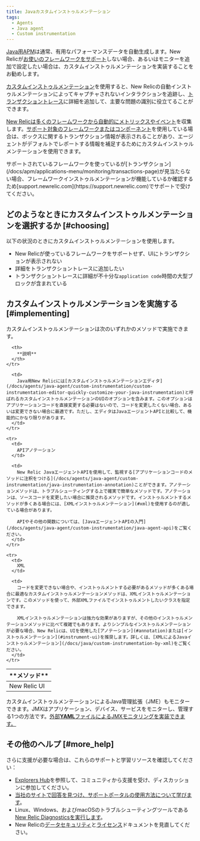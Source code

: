 ```yaml
---
title: Javaカスタムインストゥルメンテーション
tags:
  - Agents
  - Java agent
  - Custom instrumentation
---
```


[Java用APM](/docs/agents/java-agent/getting-started/introduction-new-relic-java)は通常、有用なパフォーマンスデータを自動生成します。New Relicが[お使いのフレームワークをサポート](/docs/agents/java-agent/getting-started/compatibility-requirements-java-agent)しない場合、あるいはモニターを追加で設定したい場合は、カスタムインストゥルメンテーションを実装することをお勧めします。

[カスタムインストゥルメンテーション](/docs/agents/manage-apm-agents/agent-data/custom-instrumentation)を使用すると、New Relicの自動インストゥルメンテーションによってキャプチャされないインタラクションを追跡し、[トランザクショントレース](/docs/traces/transaction-traces)に詳細を追加して、主要な問題の識別に役立てることができます。

[New Relicは多くのフレームワークから自動的にメトリックスやイベント](/docs/data-analysis/metrics/analyze-your-metrics/data-collection-metric-timeslice-event-data)を収集します。[サポート対象のフレームワークまたはコンポーネント](/docs/agents/java-agent/getting-started/compatibility-requirements-java-agent)を使用している場合は、ボックスに関するトランザクション情報が表示されることがあり、エージェントがデフォルトでレポートする情報を補足するためにカスタムインストゥルメンテーションを使用できます。

<Callout variant="important">
  サポートされているフレームワークを使っているが[トランザクション](/docs/apm/applications-menu/monitoring/transactions-page)が見当たらない場合、フレームワークインストゥルメンテーションが機能しているか確認するため[support.newrelic.com](https://support.newrelic.com)でサポートで受けてください。
</Callout>

## どのようなときにカスタムインストゥルメンテーションを選択するか [#choosing]

以下の状況のときにカスタムインストゥルメンテーションを使用します。

* New Relicが使っているフレームワークをサポートせず、UIにトランザクションが表示されない
* 詳細をトランザクショントレースに追加したい
* トランザクショントレースに詳細が不十分な`application code`時間の大型ブロックが含まれている

## カスタムインストゥルメンテーションを実施する [#implementing]

カスタムインストゥルメンテーションは次のいずれかのメソッドで実施できます。

<Table>
  <thead>
    <tr>
      <th style={{ width: "200px" }}>
        **メソッド**
      </th>

      <th>
        **説明**
      </th>
    </tr>
  </thead>

  <tbody>
    <tr>
      <td>
        New Relic UI
      </td>

      <td>
        Java用New Relicには[カスタムインストゥルメンテーションエディタ](/docs/agents/java-agent/custom-instrumentation/custom-instrumentation-editor-quickly-customize-your-java-instrumentation)と呼ばれるカスタムインストゥルメンテーションのUIのオプションを含みます。このオプションはアプリケーションコードを直接変更する必要はないので、コードを変更したくない場合、あるいは変更できない場合に最適です。ただし、エディタはJavaエージェントAPIと比較して、機能的にかなり限りがあります。
      </td>
    </tr>

    <tr>
      <td>
        APIアノテーション
      </td>

      <td>
        New Relic JavaエージェントAPIを使用して、監視する[アプリケーションコードのメソッドに注釈をつける](/docs/agents/java-agent/custom-instrumentation/java-instrumentation-annotation)ことができます。アノテーションメソッドは、トラブルシューティングする上で確実で簡単なメソッドです。アノテーションは、ソースコードを変更したい場合に推奨されるメソッドです。インストゥルメントするメソッドが多くある場合には、[XMLインストゥルメンテーション](#xml)を使用するのが適している場合があります。

        APIやその他の関数については、[JavaエージェントAPIの入門](/docs/agents/java-agent/custom-instrumentation/java-agent-api)をご覧ください。
      </td>
    </tr>

    <tr>
      <td>
        XML
      </td>

      <td>
        コードを変更できない場合や、インストゥルメントする必要があるメソッドが多くある場合に最適なカスタムインストゥルメンテーションメソッドは、XMLインストゥルメンテーションです。このメソッドを使って、外部XMLファイルでインストゥルメントしたいクラスを指定できます。

        XMLインストゥルメンテーションは強力な効果がありますが、その他のインストゥルメンテーションメソッドに比べて複雑でもあります。よりシンプルなインストゥルメンテーションが必要な場合、New Relicは、UIを使用した[アノテーション](#annotation)または[インストゥルメンテーション](#instrument-ui)を推奨します。詳しくは、[XMLによるJavaインストゥルメンテーション](/docs/java/custom-instrumentation-by-xml)をご覧ください。
      </td>
    </tr>
  </tbody>
</Table>

カスタムインストゥルメンテーションによるJava管理拡張（JME）もモニターできます。JMXはアプリケーション、デバイス、サービスをモニターし、管理する1つの方法です。[外部**YAML**ファイルによるJMXモニタリングを実装できます。](/docs/java/custom-jmx-instrumentation-by-yml)

## その他のヘルプ [#more_help]

さらに支援が必要な場合は、これらのサポートと学習リソースを確認してください：

* [Explorers Hub](https://discuss.newrelic.com/)を参照して、コミュニティから支援を受け、ディスカッションに参加してください。
* [当社のサイトで回答を見つけ、サポートポータルの使用方法について学びます](/docs/using-new-relic/welcome-new-relic/get-started/find-help-use-support-portal)。
* Linux、Windows、およびmacOSのトラブルシューティングツールである[New Relic Diagnosticsを実行します](/docs/using-new-relic/cross-product-functions/troubleshooting/new-relic-diagnostics)。
* New Relicの[データセキュリティ](/docs/security)と[ライセンス](/docs/licenses)ドキュメントを見直してください。
